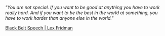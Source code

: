 
_"You are not special. If you want to be good at anything you have to work really hard. And if you want to be the best in the world at something, you have to work harder than anyone else in the world."_

[Black Belt Speech | Lex Fridman](https://www.youtube.com/watch?v=bCA54RIkpTo)
